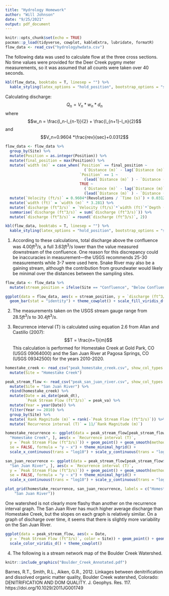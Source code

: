 ```yaml
---
title: "Hydrology Homework"
author: "Will Johnson"
date: "9/25/2021"
output: pdf_document
---
```


```r
knitr::opts_chunk$set(echo = TRUE)
pacman::p_load(tidyverse, cowplot, kableExtra, lubridate, formatR)
flow_data <- read_csv("hydrologyhwdata.csv")
```

The following data was used to calculate flow at the three cross sections. No time values were provided for the Deer Creek pygmy meter measurements, so it was assumed that all counts were taken over 40 seconds.

```r
kbl(flow_data, booktabs = T, linesep = "") %>% 
  kable_styling(latex_options = "hold_position", bootstrap_options = "striped")
```


Calculating discharge:
$$Q_n = V_n * w_n *d_n$$ 
where
$$w_n = \frac{l_n-l_{n-1}}{2} + \frac{l_{n+1}-l_n}{2}$$
and
$$V_n=0.9604 *\frac{rev}{sec}+0.0312$$

```r
flow_data <- flow_data %>% 
  group_by(Site) %>% 
  mutate(Position = as.integer(Position)) %>% 
  mutate(final_position = max(Position)) %>% 
  mutate(`width (m)` = case_when(`Position` == final_position ~ 
                                   (`Distance (m)` - lag(`Distance (m)`))/2,
                                 `Position` == 1 ~ 
                                   (lead(`Distance (m)` ) - `Distance (m)`)/2,
                                 TRUE ~ 
                                   (`Distance (m)` - lag(`Distance (m)`))/2 + 
                                   (lead(`Distance (m)` ) - `Distance (m)`)/2)) %>% 
  mutate(`Velocity (ft/s)` = 0.9604*(Revolutions / `Time (s)`) + 0.0312) %>% 
  mutate(`width (ft)` = `width (m)` * 3.281) %>% 
  mutate(`discharge (ft^3/s)` = `Velocity (ft/s)`*`width (ft)`*`Depth (ft)`) %>% 
  summarise(`discharge (ft^3/s)` = sum(`discharge (ft^3/s)`)) %>% 
  mutate(`discharge (ft^3/s)` = round(`discharge (ft^3/s)`, 2))
```
```r
kbl(flow_data, booktabs = T, linesep = "") %>% 
  kable_styling(latex_options = "hold_position", bootstrap_options = "striped")
```
1. According to these calculations, total discharge above the confluence was $4.00 ft^3/s$, a full $3.63 ft^3/s$ lower than the value measured downstream of the confluence. One reason for this discrepancy could be inaccuracies in measurement---the USGS recommends 25-30 measurements while 3-7 were used here. Snake River may also be a gaining stream, although the contribution from groundwater would likely be minimal over the distances between the sampling sites. 


```r
flow_data <- flow_data %>% 
  mutate(stream_position = ifelse(Site == "Confluence", "Below Confluence", "Above Confluence"))

ggplot(data = flow_data, aes(x = stream_position, y = `discharge (ft^3/s)`, fill = Site)) +
  geom_bar(stat = "identity") + theme_cowplot() + scale_fill_viridis_d() + labs(x = "Position")
```

2. The measurements taken on the USGS stream gauge range from $28.5 ft^3/s$ to $30.4 ft^3/s$. 

3. Recurrence interval (T) is calculated using equation 2.6 from Allan and Castillo (2007):
$$T = \frac{n+1}{m}$$
This calculation is performed for Homestake Creek at Gold Park, CO (USGS 09064000) and the San Juan River at Pagosa Springs, CO (USGS 09342500) for the years 2010-2020. 
```r
homestake_creek <- read_csv("peak_homestake_creek.csv", show_col_types = FALSE) %>% 
  mutate(Site = "Homestake Creek")

peak_stream_flow <- read_csv("peak_san_juan_river.csv", show_col_types = FALSE) %>% 
  mutate(Site = "San Juan River") %>% 
  rbind(homestake_creek) %>% 
  mutate(Date = as_date(peak_dt),
         `Peak Stream Flow (ft^3/s)` = peak_va) %>% 
  mutate(Year = year(Date)) %>% 
  filter(Year >= 2010) %>% 
  group_by(Site) %>% 
  mutate(`Rank Magnitude (m)` = rank(-`Peak Stream Flow (ft^3/s)`)) %>% 
  mutate(`Recurrence interval (T)` = 11/`Rank Magnitude (m)`)

```

```r
homestake_recurrence <- ggplot(data = peak_stream_flow[peak_stream_flow$Site ==
  "Homestake Creek", ], aes(x = `Recurrence interval (T)`,
  y = `Peak Stream Flow (ft^3/s)`)) + geom_point() + geom_smooth(method = "lm",
  se = FALSE, formula = "y ~ x") + theme_minimal_hgrid() +
  scale_x_continuous(trans = "log10") + scale_y_continuous(trans = "log10")

san_juan_recurrence <- ggplot(data = peak_stream_flow[peak_stream_flow$Site ==
  "San Juan River", ], aes(x = `Recurrence interval (T)`,
  y = `Peak Stream Flow (ft^3/s)`)) + geom_point() + geom_smooth(method = "lm",
  se = FALSE, formula = "y ~ x") + theme_minimal_hgrid() +
  scale_x_continuous(trans = "log10") + scale_y_continuous(trans = "log10")

plot_grid(homestake_recurrence, san_juan_recurrence, labels = c("Homestake Creek",
    "San Juan River"))
```

One watershed is not clearly more flashy than another on the recurrence interval graph. The San Juan River has much higher average discharge than Homestake Creek, but the slopes on each graph is relatively similar. On a graph of discharge over time, it seems that there is slightly more variability on the San Juan River. 

```r
ggplot(data = peak_stream_flow, aes(x = Date,
  y = `Peak Stream Flow (ft^3/s)`, color = Site)) + geom_point() + geom_line() +
  scale_color_viridis_d() + theme_cowplot()
```
4. The following is a stream network map of the Boulder Creek Watershed.
```r
knitr::include_graphics("Boulder_Creek_Annotated.pdf")
```


Barnes, R.T., Smith, R.L., Aiken, G.R., 2012. Linkages between denitrification and dissolved organic matter quality, Boulder Creek watershed, Colorado: DENITRIFICATION AND DOM QUALITY. J. Geophys. Res. 117. https://doi.org/10.1029/2011JG001749
